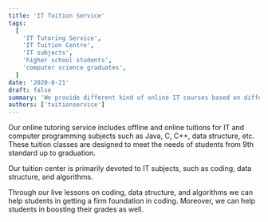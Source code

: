 ```yaml
---
title: 'IT Tuition Service'
tags:
  [
    'IT Tutoring Service',
    'IT Tuition Centre',
    'IT subjects',
    'higher school students',
    'computer science graduates',
  ]
date: '2020-8-21'
draft: false
summary: 'We provide different kind of online IT courses based on different technologies and frameworks.'
authors: ['tuitionservice']
---
```


Our online tutoring service includes offline and online tuitions for IT and computer programming subjects such as Java, C, C++, data structure, etc. These tuition classes are designed to meet the needs of students from 9th standard up to graduation.

Our tuition center is primarily devoted to IT subjects, such as coding, data structure, and algorithms.

Through our live lessons on coding, data structure, and algorithms we can help students in getting a firm foundation in coding. Moreover, we can help students in boosting their grades as well.

